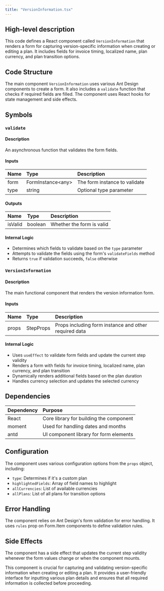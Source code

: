 ```yaml
---
title: "VersionInformation.tsx"
---
```


## High-level description
This code defines a React component called `VersionInformation` that renders a form for capturing version-specific information when creating or editing a plan. It includes fields for invoice timing, localized name, plan currency, and plan transition options.

## Code Structure
The main component `VersionInformation` uses various Ant Design components to create a form. It also includes a `validate` function that checks if required fields are filled. The component uses React hooks for state management and side effects.

## Symbols

### `validate`
#### Description
An asynchronous function that validates the form fields.

#### Inputs
| Name | Type | Description |
|:-----|:-----|:------------|
| form | FormInstance&lt;any&gt; | The form instance to validate |
| type | string | Optional type parameter |

#### Outputs
| Name | Type | Description |
|:-----|:-----|:------------|
| isValid | boolean | Whether the form is valid |

#### Internal Logic
- Determines which fields to validate based on the `type` parameter
- Attempts to validate the fields using the form's `validateFields` method
- Returns `true` if validation succeeds, `false` otherwise

### `VersionInformation`
#### Description
The main functional component that renders the version information form.

#### Inputs
| Name | Type | Description |
|:-----|:-----|:------------|
| props | StepProps | Props including form instance and other required data |

#### Internal Logic
- Uses `useEffect` to validate form fields and update the current step validity
- Renders a form with fields for invoice timing, localized name, plan currency, and plan transition
- Dynamically renders additional fields based on the plan duration
- Handles currency selection and updates the selected currency

## Dependencies
| Dependency | Purpose |
|:-----------|:--------|
| React | Core library for building the component |
| moment | Used for handling dates and months |
| antd | UI component library for form elements |

## Configuration
The component uses various configuration options from the `props` object, including:
- `type`: Determines if it's a custom plan
- `highlightedFields`: Array of field names to highlight
- `allCurrencies`: List of available currencies
- `allPlans`: List of all plans for transition options

## Error Handling
The component relies on Ant Design's form validation for error handling. It uses `rules` prop on Form.Item components to define validation rules.

## Side Effects
The component has a side effect that updates the current step validity whenever the form values change or when the component mounts.

This component is crucial for capturing and validating version-specific information when creating or editing a plan. It provides a user-friendly interface for inputting various plan details and ensures that all required information is collected before proceeding.
